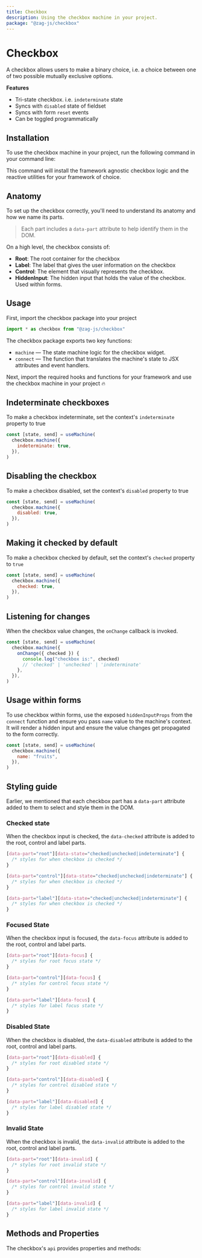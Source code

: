 ```yaml
---
title: Checkbox
description: Using the checkbox machine in your project.
package: "@zag-js/checkbox"
---
```


# Checkbox

A checkbox allows users to make a binary choice, i.e. a choice between one of
two possible mutually exclusive options.

<Resources pkg="@zag-js/checkbox" />

<Showcase id="Checkbox" />

**Features**

- Tri-state checkbox. i.e. `indeterminate` state
- Syncs with `disabled` state of fieldset
- Syncs with form `reset` events
- Can be toggled programmatically

## Installation

To use the checkbox machine in your project, run the following command in your
command line:

<CodeSnippet id="checkbox/installation.mdx" />

This command will install the framework agnostic checkbox logic and the reactive
utilities for your framework of choice.

## Anatomy

To set up the checkbox correctly, you'll need to understand its anatomy and how
we name its parts.

> Each part includes a `data-part` attribute to help identify them in the DOM.

<Anatomy id="checkbox" />

On a high level, the checkbox consists of:

- **Root**: The root container for the checkbox
- **Label**: The label that gives the user information on the checkbox
- **Control**: The element that visually represents the checkbox.
- **HiddenInput**: The hidden input that holds the value of the checkbox. Used
  within forms.

## Usage

First, import the checkbox package into your project

```jsx
import * as checkbox from "@zag-js/checkbox"
```

The checkbox package exports two key functions:

- `machine` — The state machine logic for the checkbox widget.
- `connect` — The function that translates the machine's state to JSX attributes
  and event handlers.

Next, import the required hooks and functions for your framework and use the
checkbox machine in your project 🔥

<CodeSnippet id="checkbox/usage.mdx" />

## Indeterminate checkboxes

To make a checkbox indeterminate, set the context's `indeterminate` property to
true

```jsx {3}
const [state, send] = useMachine(
  checkbox.machine({
    indeterminate: true,
  }),
)
```

## Disabling the checkbox

To make a checkbox disabled, set the context's `disabled` property to true

```jsx {3}
const [state, send] = useMachine(
  checkbox.machine({
    disabled: true,
  }),
)
```

## Making it checked by default

To make a checkbox checked by default, set the context's `checked` property to
`true`

```jsx {3}
const [state, send] = useMachine(
  checkbox.machine({
    checked: true,
  }),
)
```

## Listening for changes

When the checkbox value changes, the `onChange` callback is invoked.

```jsx {3-6}
const [state, send] = useMachine(
  checkbox.machine({
    onChange({ checked }) {
      console.log("checkbox is:", checked)
      // 'checked' | 'unchecked' | 'indeterminate'
    },
  }),
)
```

## Usage within forms

To use checkbox within forms, use the exposed `hiddenInputProps` from the
`connect` function and ensure you pass `name` value to the machine's context. It
will render a hidden input and ensure the value changes get propagated to the
form correctly.

```jsx {3}
const [state, send] = useMachine(
  checkbox.machine({
    name: "fruits",
  }),
)
```

## Styling guide

Earlier, we mentioned that each checkbox part has a `data-part` attribute added
to them to select and style them in the DOM.

### Checked state

When the checkbox input is checked, the `data-checked` attribute is added to the
root, control and label parts.

```css
[data-part="root"][data-state="checked|unchecked|indeterminate"] {
  /* styles for when checkbox is checked */
}

[data-part="control"][data-state="checked|unchecked|indeterminate"] {
  /* styles for when checkbox is checked */
}

[data-part="label"][data-state="checked|unchecked|indeterminate"] {
  /* styles for when checkbox is checked */
}
```

### Focused State

When the checkbox input is focused, the `data-focus` attribute is added to the
root, control and label parts.

```css
[data-part="root"][data-focus] {
  /* styles for root focus state */
}

[data-part="control"][data-focus] {
  /* styles for control focus state */
}

[data-part="label"][data-focus] {
  /* styles for label focus state */
}
```

### Disabled State

When the checkbox is disabled, the `data-disabled` attribute is added to the
root, control and label parts.

```css
[data-part="root"][data-disabled] {
  /* styles for root disabled state */
}

[data-part="control"][data-disabled] {
  /* styles for control disabled state */
}

[data-part="label"][data-disabled] {
  /* styles for label disabled state */
}
```

### Invalid State

When the checkbox is invalid, the `data-invalid` attribute is added to the root,
control and label parts.

```css
[data-part="root"][data-invalid] {
  /* styles for root invalid state */
}

[data-part="control"][data-invalid] {
  /* styles for control invalid state */
}

[data-part="label"][data-invalid] {
  /* styles for label invalid state */
}
```

## Methods and Properties

The checkbox's `api` provides properties and methods:

<ApiTable name="checkbox" />
